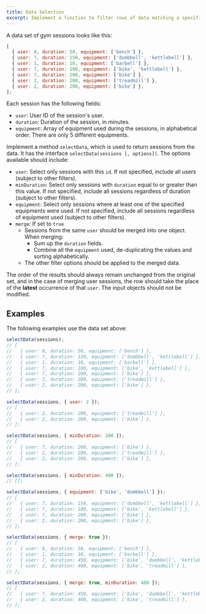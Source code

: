 ```yaml
---
title: Data Selection
excerpt: Implement a function to filter rows of data matching a specified requirement
---
```


A data set of gym sessions looks like this:

```js
[
  { user: 8, duration: 50, equipment: ['bench'] },
  { user: 7, duration: 150, equipment: ['dumbbell', 'kettlebell'] },
  { user: 1, duration: 10, equipment: ['barbell'] },
  { user: 7, duration: 100, equipment: ['bike', 'kettlebell'] },
  { user: 7, duration: 200, equipment: ['bike'] },
  { user: 2, duration: 200, equipment: ['treadmill'] },
  { user: 2, duration: 200, equipment: ['bike'] },
];
```

Each session has the following fields:

- `user`: User ID of the session's user.
- `duration`: Duration of the session, in minutes.
- `equipment`: Array of equipment used during the sessions, in alphabetical order. There are only 5 different equipments.

Implement a method `selectData`, which is used to return sessions from the data. It has the interface `selectData(sessions [, options])`. The options available should include:

- `user`: Select only sessions with this `id`. If not specified, include all users (subject to other filters).
- `minDuration`: Select only sessions with `duration` equal to or greater than this value. If not specified, include all sessions regardless of duration (subject to other filters).
- `equipment`: Select only sessions where at least one of the specified equipments were used. If not specified, include all sessions regardless of equipment used (subject to other filters).
- `merge`: If set to `true`
  - Sessions from the same `user` should be merged into one object. When merging:
    - Sum up the `duration` fields.
    - Combine all the `equipment` used, de-duplicating the values and sorting alphabetically.
  - The other filter options should be applied to the merged data.

The order of the results should always remain unchanged from the original set, and in the case of merging user sessions, the row should take the place of the **latest** occurrence of that `user`. The input objects should not be modified.

## Examples

The following examples use the data set above:

```js
selectData(sessions);
// [
//   { user: 8, duration: 50, equipment: ['bench'] },
//   { user: 7, duration: 150, equipment: ['dumbbell', 'kettlebell'] },
//   { user: 1, duration: 10, equipment: ['barbell'] },
//   { user: 7, duration: 100, equipment: ['bike', 'kettlebell'] },
//   { user: 7, duration: 200, equipment: ['bike'] },
//   { user: 2, duration: 200, equipment: ['treadmill'] },
//   { user: 2, duration: 200, equipment: ['bike'] },
// ];

selectData(sessions, { user: 2 });
// [
//   { user: 2, duration: 200, equipment: ['treadmill'] },
//   { user: 2, duration: 200, equipment: ['bike'] },
// ];

selectData(sessions, { minDuration: 200 });
// [
//   { user: 7, duration: 200, equipment: ['bike'] },
//   { user: 2, duration: 200, equipment: ['treadmill'] },
//   { user: 2, duration: 200, equipment: ['bike'] },
// ];

selectData(sessions, { minDuration: 400 });
// [];

selectData(sessions, { equipment: ['bike', 'dumbbell'] });
// [
//   { user: 7, duration: 150, equipment: ['dumbbell', 'kettlebell'] },
//   { user: 7, duration: 100, equipment: ['bike', 'kettlebell'] },
//   { user: 7, duration: 200, equipment: ['bike'] },
//   { user: 2, duration: 200, equipment: ['bike'] },
// ];

selectData(sessions, { merge: true });
// [
//   { user: 8, duration: 50, equipment: ['bench'] },
//   { user: 1, duration: 10, equipment: ['barbell'] },
//   { user: 7, duration: 450, equipment: ['bike', 'dumbbell', 'kettlebell'] },
//   { user: 2, duration: 400, equipment: ['bike', 'treadmill'] },
// ];

selectData(sessions, { merge: true, minDuration: 400 });
// [
//   { user: 7, duration: 450, equipment: ['bike', 'dumbbell', 'kettlebell'] },
//   { user: 2, duration: 400, equipment: ['bike', 'treadmill'] },
// ];
```
